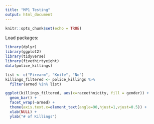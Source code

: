 ```yaml
---
title: "MP1 Testing"
output: html_document
---
```


```r
knitr::opts_chunk$set(echo = TRUE)
```
Load packages:
```r
library(dplyr)
library(ggplot2)
library(tidyverse)
library(fivethirtyeight)
data(police_killings)
```


```r
list <- c("Firearm", "Knife", "No")
killings_filtered <- police_killings %>%
  filter(armed %in% list)

ggplot(killings_filtered, aes(x=raceethnicity, fill = gender)) +
  geom_bar() +
  facet_wrap(~armed) +
  theme(axis.text.x=element_text(angle=90,hjust=1,vjust=0.5)) +
  xlab(NULL) +
  ylab("# of Killings")
```

